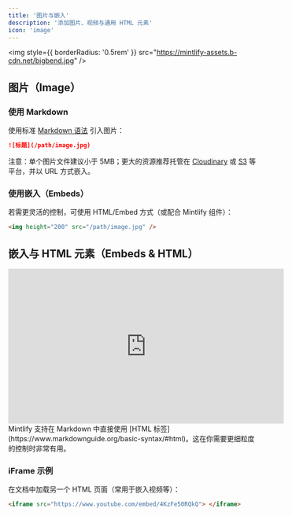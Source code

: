 ---
title: '图片与嵌入'
description: '添加图片、视频与通用 HTML 元素'
icon: 'image'
---

<img
  style={{ borderRadius: '0.5rem' }}
  src="https://mintlify-assets.b-cdn.net/bigbend.jpg"
/>

## 图片（Image）

### 使用 Markdown

使用标准 [Markdown 语法](https://www.markdownguide.org/basic-syntax/#images) 引入图片：

```md
![标题](/path/image.jpg)
```

注意：单个图片文件建议小于 5MB；更大的资源推荐托管在 [Cloudinary](https://cloudinary.com/) 或 [S3](https://aws.amazon.com/s3/) 等平台，并以 URL 方式嵌入。

### 使用嵌入（Embeds）

若需更灵活的控制，可使用 HTML/Embed 方式（或配合 Mintlify 组件）：

```html
<img height="200" src="/path/image.jpg" />
```

## 嵌入与 HTML 元素（Embeds & HTML）

<iframe
  width="560"
  height="315"
  src="https://www.youtube.com/embed/4KzFe50RQkQ"
  title="YouTube video player"
  frameBorder="0"
  allow="accelerometer; autoplay; clipboard-write; encrypted-media; gyroscope; picture-in-picture"
  allowFullScreen
  style={{ width: '100%', borderRadius: '0.5rem' }}
></iframe>

<br />

<Tip>
Mintlify 支持在 Markdown 中直接使用 [HTML 标签](https://www.markdownguide.org/basic-syntax/#html)。这在你需要更细粒度的控制时非常有用。
</Tip>

### iFrame 示例

在文档中加载另一个 HTML 页面（常用于嵌入视频等）：

```html
<iframe src="https://www.youtube.com/embed/4KzFe50RQkQ"> </iframe>
```